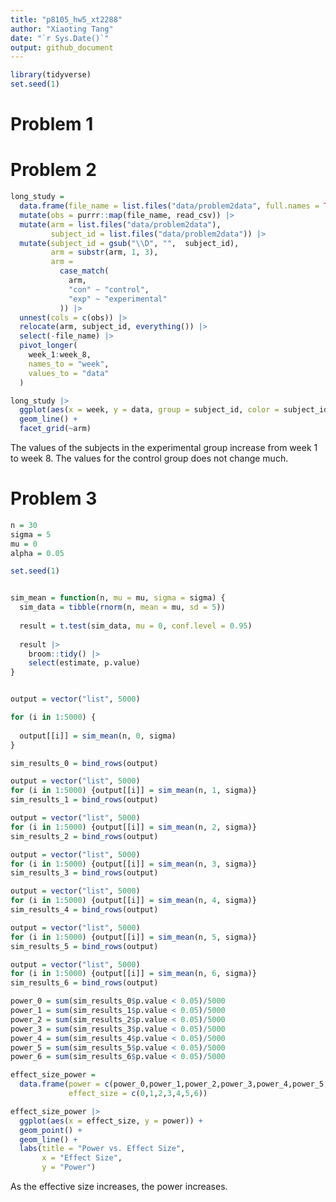 ```yaml
---
title: "p8105_hw5_xt2288"
author: "Xiaoting Tang"
date: "`r Sys.Date()`"
output: github_document
---
```


```r
library(tidyverse)
set.seed(1)
```

# Problem 1


# Problem 2

```r
long_study = 
  data.frame(file_name = list.files("data/problem2data", full.names = TRUE)) |>
  mutate(obs = purrr::map(file_name, read_csv)) |>
  mutate(arm = list.files("data/problem2data"),
         subject_id = list.files("data/problem2data")) |>
  mutate(subject_id = gsub("\\D", "",  subject_id),
         arm = substr(arm, 1, 3),
         arm = 
           case_match(
             arm,
             "con" ~ "control",
             "exp" ~ "experimental"
           )) |>
  unnest(cols = c(obs)) |>
  relocate(arm, subject_id, everything()) |>
  select(-file_name) |>
  pivot_longer(
    week_1:week_8,
    names_to = "week", 
    values_to = "data"
  )

long_study |>
  ggplot(aes(x = week, y = data, group = subject_id, color = subject_id)) + 
  geom_line() +
  facet_grid(~arm)
```

The values of the subjects in the experimental group increase from week 1 to week 8. The values for the control group does not change much.


# Problem 3

```r
n = 30
sigma = 5
mu = 0
alpha = 0.05

set.seed(1)


sim_mean = function(n, mu = mu, sigma = sigma) {
  sim_data = tibble(rnorm(n, mean = mu, sd = 5))
  
  result = t.test(sim_data, mu = 0, conf.level = 0.95)
  
  result |>
    broom::tidy() |>
    select(estimate, p.value)
}


output = vector("list", 5000)

for (i in 1:5000) {
  
  output[[i]] = sim_mean(n, 0, sigma)
}

sim_results_0 = bind_rows(output)
```

```r
output = vector("list", 5000)
for (i in 1:5000) {output[[i]] = sim_mean(n, 1, sigma)}
sim_results_1 = bind_rows(output)
```

```r
output = vector("list", 5000)
for (i in 1:5000) {output[[i]] = sim_mean(n, 2, sigma)}
sim_results_2 = bind_rows(output)
```

```r
output = vector("list", 5000)
for (i in 1:5000) {output[[i]] = sim_mean(n, 3, sigma)}
sim_results_3 = bind_rows(output)
```

```r
output = vector("list", 5000)
for (i in 1:5000) {output[[i]] = sim_mean(n, 4, sigma)}
sim_results_4 = bind_rows(output)
```

```r
output = vector("list", 5000)
for (i in 1:5000) {output[[i]] = sim_mean(n, 5, sigma)}
sim_results_5 = bind_rows(output)
```

```r
output = vector("list", 5000)
for (i in 1:5000) {output[[i]] = sim_mean(n, 6, sigma)}
sim_results_6 = bind_rows(output)
```

```r
power_0 = sum(sim_results_0$p.value < 0.05)/5000
power_1 = sum(sim_results_1$p.value < 0.05)/5000
power_2 = sum(sim_results_2$p.value < 0.05)/5000
power_3 = sum(sim_results_3$p.value < 0.05)/5000
power_4 = sum(sim_results_4$p.value < 0.05)/5000
power_5 = sum(sim_results_5$p.value < 0.05)/5000
power_6 = sum(sim_results_6$p.value < 0.05)/5000

effect_size_power = 
  data.frame(power = c(power_0,power_1,power_2,power_3,power_4,power_5,power_6),
             effect_size = c(0,1,2,3,4,5,6))

effect_size_power |>
  ggplot(aes(x = effect_size, y = power)) +
  geom_point() +
  geom_line() +
  labs(title = "Power vs. Effect Size",
       x = "Effect Size",
       y = "Power")
```

As the effective size increases, the power increases.
